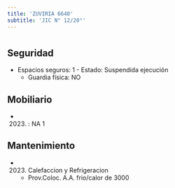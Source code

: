 ```yaml
---
title: 'ZUVIRIA 6640'
subtitle: 'JIC N° 12/20°'
---
```


#


## Seguridad

*  Espacios seguros: 1 - Estado: Suspendida ejecución 
    + Guardia física: NO





## Mobiliario

*  (2023) : NA 1 





## Mantenimiento

*  (2023) Calefaccion y Refrigeracion 
    + Prov.Coloc.  A.A. frio/calor de 3000




